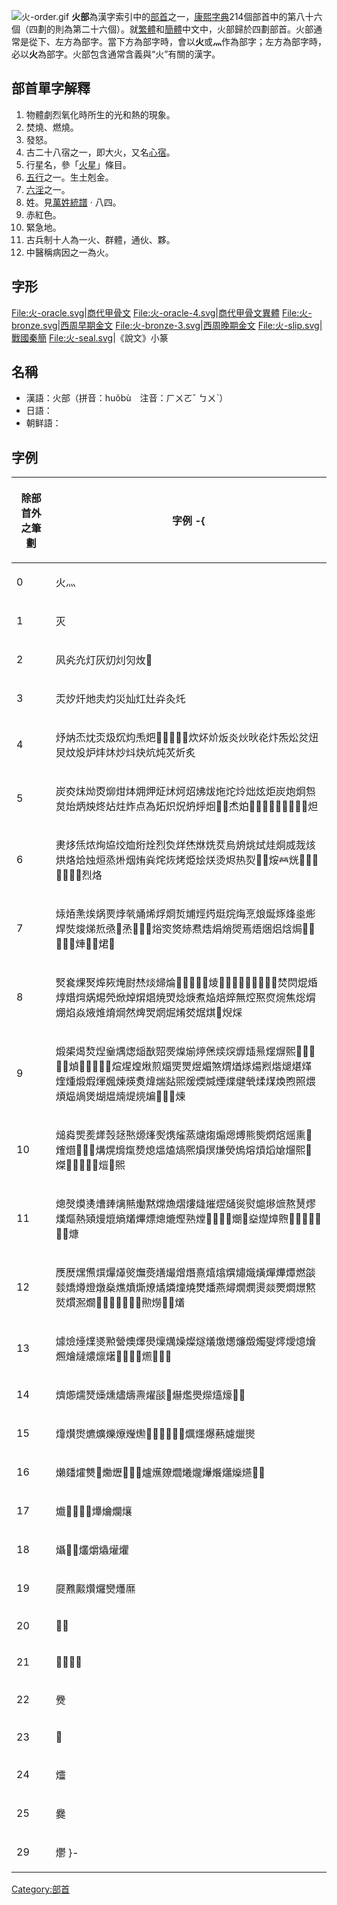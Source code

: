 [[File:火-order.gif|thumb]]
'''火部'''為漢字索引中的[[部首|部首]]之一，[[康熙字典|康熙字典]]214個部首中的第八十六個（四劃的則為第二十六個）。就[[繁體|繁體]]和[[簡體|簡體]]中文中，火部歸於四劃部首。火部通常是從下、左方為部字。當下方為部字時，會以'''火'''或'''灬'''作為部字；左方為部字時，必以'''火'''為部字。火部包含通常含義與“火”有關的漢字。

== 部首單字解釋 ==

# 物體劇烈氧化時所生的光和熱的現象。
# 焚燒、燃燒。
# 發怒。
# 古二十八宿之一，即大火，又名[[心宿|心宿]]。
# 行星名，參「[[火星|火星]]」條目。
# [[五行|五行]]之一。生土剋金。
# [[六淫|六淫]]之一。
# 姓。見[[萬姓統譜|萬姓統譜]] · 八四。
# 赤紅色。
# 緊急地。
# 古兵制十人為一火、群體，通伙、夥。
# 中醫稱病因之一為火。

== 字形 ==
<gallery>
File:火-oracle.svg|商代甲骨文
File:火-oracle-4.svg|商代甲骨文異體
File:火-bronze.svg|西周早期金文
File:火-bronze-3.svg|西周晚期金文
File:火-slip.svg|戰國秦簡
File:火-seal.svg|《說文》小篆
</gallery>

==名稱==
* 漢語：火部（拼音：huǒbù　注音：ㄏㄨㄛˇ ㄅㄨˋ）
* 日語：{{lang|ja|火部（かぶ）}}
* 朝鲜語：{{lang|ko|화부(火部)}}

==字例==
{| border="1" cellpadding="3" cellspacing="0" style="border-collapse: collapse;text-align:left;"
! 除部首外之筆劃 !! 字例
-{
|----
| 0 || 火灬
|----
| 1 || 灭
|----
| 2 || 㶡㶢灮灯灰灱灲灳炇𤆈
|----
| 3 || 㶣㶤㶥灺灻灼災灿灴灶灷灸灹
|----
| 4 || 㶦㶧㶨㶩㶪𤆣𤆤𤆥𤆬𤆵𤆷𤆸𤆹𤆺𤆻炊炋炌炍炎炏炚炛炞炁炂炃炄炅炆炈炉炐炑炒炓炔炕炖炗炘炙
|----
| 5 || 炭㶫㶬㶭㶮㶯㶰㶱㶲炠炡炢炣炤炥炦炧炨炩炪炫炬炭炮炯炰炱炲炳炴炵炶炷炸点為炻炽炾炿烀𤇆𤇊𤇌𤇍𤇢𤇣𤇤𤇥𤇦𤇧𤇨𤇩𤇪𤇮炟
|----
| 6 || 㶳㶴㶵㶶㶷㶸烄烅烆烇烈烉烊烋烌烍烎烏烐烑烒烓烔烕烖烗烘烙烚烛烜烝烞烟烠烡烢烣烤烥烩烪烫烬热烮𤇲𤇳𤇼𤇾𤈛𤈜𤈝𤈞𤈟𤈠𤈡𤈤烈烙
|----
| 7 || 㶹㶺㶻㶼㶽㶾㶿㷀㷁烯烰烱烲烳烴烵烶烷烸烹烺烻烼烽烾烿焊焋焌焍焎焏𤈪𤉋𤉚𤉛𤉜焀焁焂焃焄焅焆焇焈焉焐焑焒焓焗𤉐𤉒𤉓𤉔𤉕𤉖𤉗𤉘𤉙𤉠
|----
| 8 || 㷂㷃㷄㷅㷆㷇㷈㷉㷊㷋㷌㷍𤊠𤊡𤊢𤊣𤊤𤊥𤊦𤊧𤊨𤊩𤊪𤊫𤊬𤊭𤊰焚焛焜焝焞焟焪焫焬焭焮焯焺焻焼焽焾焿煮焔焙焠無焢焣焤焥焦焧焨焩焰焱焲焳焴焵然焷焸焹煀𤉶𤉷𤉸𤊄𤊒𤊓𤊕
|----
| 9 || 煅㮡㷎㷏㷐㷑㷒㷓㷔㷕㷖㷗㷘㷙㷚㷛㷜㷝㷞𤊿𤋁𤋉𤋊𤋮𤋵𤋶𤋷𤋸𤋹𤋺𤋻𤋼𤋽𤋾𤋿煊煋煌煍煎煏煚煛煜煝煞煟煪煫煬煭煯煺煁煂煃煄煅煆煇煈煉煐煑煒煓煔煕煖煗煘煙煠煡煢煣煤煥煦照煨煩煰煱煲煳煴煵煶煷煸𤌀𤌄𤌅煉
|----
| 10 || 㷟㷠㷡㷢㷣㷤㷥㷦㷧㷨㷩㷪熦蒸煻煼煽煾煿熊熋熌熍熎熏𤌋𤌍𤌚𤍊𤍋𤍌煹熀熁熂熃熄熅熆熇熈熉熐熑熒熓熔熕熖熗熘熙𤌣𤌴𤍃𤍄𤍅𤍆𤍇𤍈𤍉𤋮
|----
| 11 || 熜㷫㷬㷭㷮㷯㷰㷱㷲黙龦龽熠熡熢熣熤熥熧熨熩熪熫熬熭熮熯熰熱熲熳熴熵𤏲熚熛熜熝熞熟𤎌𤎍𤎎𤎏𤎛𤎜𤍑𤍢𤍣𤍤𤍥𤍶𤎐𤎑𤎒𤎓𤎔𤎕𤎖
|----
| 12 || 㷳㷴㷵㷶㷷㷸㷹㷺㷻㷼㷽熶熷熸熹熺熻熼熽熾熿燀燁燂燃燄燅燆燇燈燉燊燋燌燍燎燏燐燑燒燓燔燕燖燗燘燙燚燛燜燝燞𤎼𤎽𤏁𤏐𤏢𤏣𤏤𤏥𤏦𤏧𤏨𤏩𤏪𤏫𤏬𤏲
|----
| 13 || 㷾㷿㸀㸁㸂㸃營燠燡燢燣燤燥燦燧燨燩燪燫燬燭燮燯燰燱燲燳燴燵燶燷𤏸𤐚𤐛𤐜𤐝𤐄𤐓𤐠𤐡
|----
| 14 || 㸄㸅燸燹燺燻燼燽燾燿𦦨𤑍爀爁爂爃𤐵𤐶𤑈𤑉
|----
| 15 || 㸆㸇㸉爊爌爍爎𤑚𤑛𤑟𤑫𤑬𤑭𤑮𤑯爄爅爆爇爈爉爕
|----
| 16 || 㸊㸋㸌㸈𤒠爋爏𤒚𤒛𤒟爐爑爒爓爔爖爗爘𤑳𤒇𤒈𤒘𤒙
|----
| 17 || 㸍𤒢𤒦𤒲𤒴𤒹爚爛爙
|----
| 18 || 㸎𤓆𤓇爜爝爞爟爠
|----
| 19 || 㸏㸐𤒼𤓎𤓓𤓖爡爢
|----
| 20 || 𤓛爣
|----
| 21 || 𤓢爤爥爦
|----
| 22 || 㸑
|----
| 23 || 𤓩
|----
| 24 || 爧
|----
| 25 || 爨
|----
| 29 || 爩
}-
|}

{{簡體中文部首}}
{{康熙部首}}

[[Category:部首|Category:部首]]